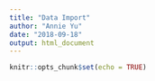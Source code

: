 ```yaml
---
title: "Data Import"
author: "Annie Yu" 
date: "2018-09-18"
output: html_document
---
```


```r
knitr::opts_chunk$set(echo = TRUE)
```

